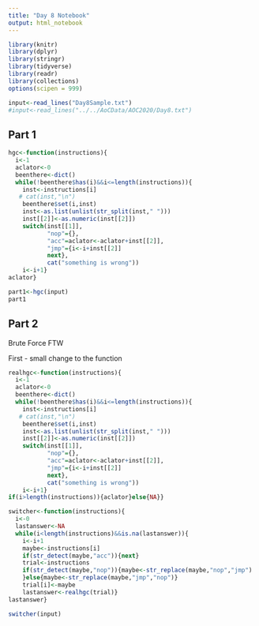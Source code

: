 ```yaml
---
title: "Day 8 Notebook"
output: html_notebook
---
```


```r
library(knitr)
library(dplyr)
library(stringr)
library(tidyverse)
library(readr)
library(collections)
options(scipen = 999)
```

```r
input<-read_lines("Day8Sample.txt")
#input<-read_lines("../../AoCData/AOC2020/Day8.txt")

```

## Part 1
```r
hgc<-function(instructions){
  i<-1
  aclator<-0
  beenthere<-dict()
  while(!beenthere$has(i)&&i<=length(instructions)){
    inst<-instructions[i]
   # cat(inst,"\n")
    beenthere$set(i,inst)
    inst<-as.list(unlist(str_split(inst," ")))
    inst[[2]]<-as.numeric(inst[[2]])
    switch(inst[[1]],
           "nop"={},
           "acc"=aclator<-aclator+inst[[2]],
           "jmp"={i<-i+inst[[2]]
           next},
           cat("something is wrong"))
    i<-i+1}
aclator}
```

```r
part1<-hgc(input)
part1
```

## Part 2

Brute Force FTW

First - small change to the function
```r
realhgc<-function(instructions){
  i<-1
  aclator<-0
  beenthere<-dict()
  while(!beenthere$has(i)&&i<=length(instructions)){
    inst<-instructions[i]
   # cat(inst,"\n")
    beenthere$set(i,inst)
    inst<-as.list(unlist(str_split(inst," ")))
    inst[[2]]<-as.numeric(inst[[2]])
    switch(inst[[1]],
           "nop"={},
           "acc"=aclator<-aclator+inst[[2]],
           "jmp"={i<-i+inst[[2]]
           next},
           cat("something is wrong"))
    i<-i+1}
if(i>length(instructions)){aclator}else{NA}}
```


```r
switcher<-function(instructions){
  i<-0
  lastanswer<-NA
  while(i<length(instructions)&&is.na(lastanswer)){
    i<-i+1
    maybe<-instructions[i]
    if(str_detect(maybe,"acc")){next}
    trial<-instructions
    if(str_detect(maybe,"nop")){maybe<-str_replace(maybe,"nop","jmp")
    }else{maybe<-str_replace(maybe,"jmp","nop")}
    trial[i]<-maybe
    lastanswer<-realhgc(trial)}
lastanswer}
```


```r
switcher(input)
```



